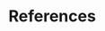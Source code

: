 <!--
The bib chunk below must go last in this document according to how R Markdown
renders. Unfortunately Pandoc does not have a way to specify where to put the 
bibliographies. More info is at
http://rmarkdown.rstudio.com/authoring_bibliographies_and_citations.html
-->

# References

<!--
To remove the indentation of the first entry.
-->
\noindent

<!--
To create a hanging indent and spacing between entries.  These three lines may need to be removed for styles that don't require the hanging indent.
-->

\setlength{\parindent}{-0.20in}
\setlength{\leftskip}{0.20in}
\setlength{\parskip}{8pt}
